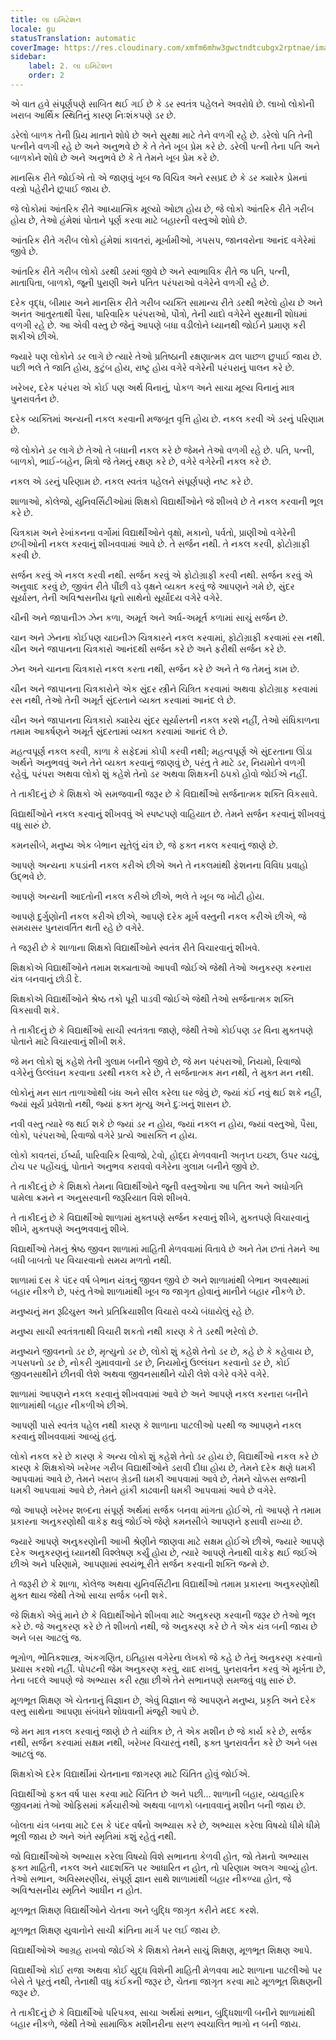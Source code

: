 ```yaml
---
title: લા ઇમિટેશન
locale: gu
statusTranslation: automatic
coverImage: https://res.cloudinary.com/xmfm6mhw3gwctndtcubgx2rptnae/image/upload/v1740337243/small_cover_educacion_fundamental_a051170f1c.webp
sidebar:
    label: 2. લા ઇમિટેશન
    order: 2
---
```

એ વાત હવે સંપૂર્ણપણે સાબિત થઈ ગઈ છે કે ડર સ્વતંત્ર પહેલને અવરોધે છે. લાખો લોકોની ખરાબ આર્થિક સ્થિતિનું કારણ નિઃશંકપણે ડર છે.

ડરેલો બાળક તેની પ્રિય માતાને શોધે છે અને સુરક્ષા માટે તેને વળગી રહે છે. ડરેલો પતિ તેની પત્નીને વળગી રહે છે અને અનુભવે છે કે તે તેને ખૂબ પ્રેમ કરે છે. ડરેલી પત્ની તેના પતિ અને બાળકોને શોધે છે અને અનુભવે છે કે તે તેમને ખૂબ પ્રેમ કરે છે.

માનસિક રીતે જોઈએ તો એ જાણવું ખૂબ જ વિચિત્ર અને રસપ્રદ છે કે ડર ક્યારેક પ્રેમનાં વસ્ત્રો પહેરીને છૂપાઈ જાય છે.

જે લોકોમાં આંતરિક રીતે આધ્યાત્મિક મૂલ્યો ઓછા હોય છે, જે લોકો આંતરિક રીતે ગરીબ હોય છે, તેઓ હંમેશાં પોતાને પૂર્ણ કરવા માટે બહારની વસ્તુઓ શોધે છે.

આંતરિક રીતે ગરીબ લોકો હંમેશાં કાવતરાં, મૂર્ખામીઓ, ગપસપ, જાનવરોના આનંદ વગેરેમાં જીવે છે.

આંતરિક રીતે ગરીબ લોકો ડરથી ડરમાં જીવે છે અને સ્વાભાવિક રીતે જ પતિ, પત્ની, માતાપિતા, બાળકો, જૂની પુરાણી અને પતિત પરંપરાઓ વગેરેને વળગી રહે છે.

દરેક વૃદ્ધ, બીમાર અને માનસિક રીતે ગરીબ વ્યક્તિ સામાન્ય રીતે ડરથી ભરેલો હોય છે અને અનંત આતુરતાથી પૈસા, પારિવારિક પરંપરાઓ, પૌત્રો, તેની યાદો વગેરેને સુરક્ષાની શોધમાં વળગી રહે છે. આ એવી વસ્તુ છે જેનું આપણે બધા વડીલોને ધ્યાનથી જોઈને પ્રમાણ કરી શકીએ છીએ.

જ્યારે પણ લોકોને ડર લાગે છે ત્યારે તેઓ પ્રતિષ્ઠાની રક્ષણાત્મક ઢાલ પાછળ છુપાઈ જાય છે. પછી ભલે તે જાતિ હોય, કુટુંબ હોય, રાષ્ટ્ર હોય વગેરે વગેરેની પરંપરાનું પાલન કરે છે.

ખરેખર, દરેક પરંપરા એ કોઈ પણ અર્થ વિનાનું, પોકળ અને સાચા મૂલ્ય વિનાનું માત્ર પુનરાવર્તન છે.

દરેક વ્યક્તિમાં અન્યની નકલ કરવાની મજબૂત વૃત્તિ હોય છે. નકલ કરવી એ ડરનું પરિણામ છે.

જે લોકોને ડર લાગે છે તેઓ તે બધાની નકલ કરે છે જેમને તેઓ વળગી રહે છે. પતિ, પત્ની, બાળકો, ભાઈ-બહેન, મિત્રો જે તેમનું રક્ષણ કરે છે, વગેરે વગેરેની નકલ કરે છે.

નકલ એ ડરનું પરિણામ છે. નકલ સ્વતંત્ર પહેલને સંપૂર્ણપણે નષ્ટ કરે છે.

શાળાઓ, કોલેજો, યુનિવર્સિટીઓમાં શિક્ષકો વિદ્યાર્થીઓને જે શીખવે છે તે નકલ કરવાની ભૂલ કરે છે.

ચિત્રકામ અને રેખાંકનના વર્ગોમાં વિદ્યાર્થીઓને વૃક્ષો, મકાનો, પર્વતો, પ્રાણીઓ વગેરેની છબીઓની નકલ કરવાનું શીખવવામાં આવે છે. તે સર્જન નથી. તે નકલ કરવી, ફોટોગ્રાફી કરવી છે.

સર્જન કરવું એ નકલ કરવી નથી. સર્જન કરવું એ ફોટોગ્રાફી કરવી નથી. સર્જન કરવું એ અનુવાદ કરવું છે, જીવંત રીતે પીંછી વડે વૃક્ષને વ્યક્ત કરવું જે આપણને ગમે છે, સુંદર સૂર્યાસ્ત, તેની અવિશ્વસનીય ધૂનો સાથેનો સૂર્યોદય વગેરે વગેરે.

ચીની અને જાપાનીઝ ઝેન કળા, અમૂર્ત અને અર્ધ-અમૂર્ત કળામાં સાચું સર્જન છે.

ચાન અને ઝેનના કોઈપણ ચાઇનીઝ ચિત્રકારને નકલ કરવામાં, ફોટોગ્રાફી કરવામાં રસ નથી. ચીન અને જાપાનના ચિત્રકારો આનંદથી સર્જન કરે છે અને ફરીથી સર્જન કરે છે.

ઝેન અને ચાનના ચિત્રકારો નકલ કરતા નથી, સર્જન કરે છે અને તે જ તેમનું કામ છે.

ચીન અને જાપાનના ચિત્રકારોને એક સુંદર સ્ત્રીને ચિત્રિત કરવામાં અથવા ફોટોગ્રાફ કરવામાં રસ નથી, તેઓ તેની અમૂર્ત સુંદરતાને વ્યક્ત કરવામાં આનંદ લે છે.

ચીન અને જાપાનના ચિત્રકારો ક્યારેય સુંદર સૂર્યાસ્તની નકલ કરશે નહીં, તેઓ સંધિકાળના તમામ આકર્ષણને અમૂર્ત સુંદરતામાં વ્યક્ત કરવામાં આનંદ લે છે.

મહત્વપૂર્ણ નકલ કરવી, કાળા કે સફેદમાં કોપી કરવી નથી; મહત્વપૂર્ણ એ સુંદરતાના ઊંડા અર્થને અનુભવવું અને તેને વ્યક્ત કરવાનું જાણવું છે, પરંતુ તે માટે ડર, નિયમોને વળગી રહેવું, પરંપરા અથવા લોકો શું કહેશે તેનો ડર અથવા શિક્ષકની ઠપકો હોવો જોઈએ નહીં.

તે તાકીદનું છે કે શિક્ષકો એ સમજવાની જરૂર છે કે વિદ્યાર્થીઓ સર્જનાત્મક શક્તિ વિકસાવે.

વિદ્યાર્થીઓને નકલ કરવાનું શીખવવું એ સ્પષ્ટપણે વાહિયાત છે. તેમને સર્જન કરવાનું શીખવવું વધુ સારું છે.

કમનસીબે, મનુષ્ય એક બેભાન સૂતેલું યંત્ર છે, જે ફક્ત નકલ કરવાનું જાણે છે.

આપણે અન્યના કપડાંની નકલ કરીએ છીએ અને તે નકલમાંથી ફેશનના વિવિધ પ્રવાહો ઉદ્ભવે છે.

આપણે અન્યની આદતોની નકલ કરીએ છીએ, ભલે તે ખૂબ જ ખોટી હોય.

આપણે દુર્ગુણોની નકલ કરીએ છીએ, આપણે દરેક મૂર્ખ વસ્તુની નકલ કરીએ છીએ, જે સમયસર પુનરાવર્તિત થતી રહે છે વગેરે.

તે જરૂરી છે કે શાળાના શિક્ષકો વિદ્યાર્થીઓને સ્વતંત્ર રીતે વિચારવાનું શીખવે.

શિક્ષકોએ વિદ્યાર્થીઓને તમામ શક્યતાઓ આપવી જોઈએ જેથી તેઓ અનુકરણ કરનારા યંત્ર બનવાનું છોડી દે.

શિક્ષકોએ વિદ્યાર્થીઓને શ્રેષ્ઠ તકો પૂરી પાડવી જોઈએ જેથી તેઓ સર્જનાત્મક શક્તિ વિકસાવી શકે.

તે તાકીદનું છે કે વિદ્યાર્થીઓ સાચી સ્વતંત્રતા જાણે, જેથી તેઓ કોઈપણ ડર વિના મુક્તપણે પોતાને માટે વિચારવાનું શીખી શકે.

જે મન લોકો શું કહેશે તેની ગુલામ બનીને જીવે છે, જે મન પરંપરાઓ, નિયમો, રિવાજો વગેરેનું ઉલ્લંઘન કરવાના ડરથી નકલ કરે છે, તે સર્જનાત્મક મન નથી, તે મુક્ત મન નથી.

લોકોનું મન સાત તાળાઓથી બંધ અને સીલ કરેલા ઘર જેવું છે, જ્યાં કંઈ નવું થઈ શકે નહીં, જ્યાં સૂર્ય પ્રવેશતો નથી, જ્યાં ફક્ત મૃત્યુ અને દુઃખનું શાસન છે.

નવી વસ્તુ ત્યારે જ થઈ શકે છે જ્યાં ડર ન હોય, જ્યાં નકલ ન હોય, જ્યાં વસ્તુઓ, પૈસા, લોકો, પરંપરાઓ, રિવાજો વગેરે પ્રત્યે આસક્તિ ન હોય.

લોકો કાવતરાં, ઈર્ષ્યા, પારિવારિક રિવાજો, ટેવો, હોદ્દા મેળવવાની અતૃપ્ત ઇચ્છા, ઉપર ચઢવું, ટોચ પર પહોંચવું, પોતાને અનુભવ કરાવવો વગેરેના ગુલામ બનીને જીવે છે.

તે તાકીદનું છે કે શિક્ષકો તેમના વિદ્યાર્થીઓને જૂની વસ્તુઓના આ પતિત અને અધોગતિ પામેલા ક્રમને ન અનુસરવાની જરૂરિયાત વિશે શીખવે.

તે તાકીદનું છે કે વિદ્યાર્થીઓ શાળામાં મુક્તપણે સર્જન કરવાનું શીખે, મુક્તપણે વિચારવાનું શીખે, મુક્તપણે અનુભવવાનું શીખે.

વિદ્યાર્થીઓ તેમનું શ્રેષ્ઠ જીવન શાળામાં માહિતી મેળવવામાં વિતાવે છે અને તેમ છતાં તેમને આ બધી બાબતો પર વિચારવાનો સમય મળતો નથી.

શાળામાં દસ કે પંદર વર્ષ બેભાન યંત્રનું જીવન જીવે છે અને શાળામાંથી બેભાન અવસ્થામાં બહાર નીકળે છે, પરંતુ તેઓ શાળામાંથી ખૂબ જ જાગૃત હોવાનું માનીને બહાર નીકળે છે.

મનુષ્યનું મન રૂઢિચુસ્ત અને પ્રતિક્રિયાશીલ વિચારો વચ્ચે બંધાયેલું રહે છે.

મનુષ્ય સાચી સ્વતંત્રતાથી વિચારી શકતો નથી કારણ કે તે ડરથી ભરેલો છે.

મનુષ્યને જીવનનો ડર છે, મૃત્યુનો ડર છે, લોકો શું કહેશે તેનો ડર છે, કહે છે કે કહેવાય છે, ગપસપનો ડર છે, નોકરી ગુમાવવાનો ડર છે, નિયમોનું ઉલ્લંઘન કરવાનો ડર છે, કોઈ જીવનસાથીને છીનવી લેશે અથવા જીવનસાથીને ચોરી લેશે વગેરે વગેરે વગેરે.

શાળામાં આપણને નકલ કરવાનું શીખવવામાં આવે છે અને આપણે નકલ કરનારા બનીને શાળામાંથી બહાર નીકળીએ છીએ.

આપણી પાસે સ્વતંત્ર પહેલ નથી કારણ કે શાળાના પાટલીઓ પરથી જ આપણને નકલ કરવાનું શીખવવામાં આવ્યું હતું.

લોકો નકલ કરે છે કારણ કે અન્ય લોકો શું કહેશે તેનો ડર હોય છે, વિદ્યાર્થીઓ નકલ કરે છે કારણ કે શિક્ષકોએ ખરેખર ગરીબ વિદ્યાર્થીઓને ડરાવી દીધા હોય છે, તેમને દરેક ક્ષણે ધમકી આપવામાં આવે છે, તેમને ખરાબ ગ્રેડની ધમકી આપવામાં આવે છે, તેમને ચોક્કસ સજાની ધમકી આપવામાં આવે છે, તેમને હાંકી કાઢવાની ધમકી આપવામાં આવે છે વગેરે.

જો આપણે ખરેખર શબ્દના સંપૂર્ણ અર્થમાં સર્જક બનવા માંગતા હોઈએ, તો આપણે તે તમામ પ્રકારના અનુકરણોથી વાકેફ થવું જોઈએ જેણે કમનસીબે આપણને ફસાવી રાખ્યા છે.

જ્યારે આપણે અનુકરણોની આખી શ્રેણીને જાણવા માટે સક્ષમ હોઈએ છીએ, જ્યારે આપણે દરેક અનુકરણનું ધ્યાનથી વિશ્લેષણ કર્યું હોય છે, ત્યારે આપણે તેનાથી વાકેફ થઈ જઈએ છીએ અને પરિણામે, આપણામાં સ્વયંભૂ રીતે સર્જન કરવાની શક્તિ જન્મે છે.

તે જરૂરી છે કે શાળા, કોલેજ અથવા યુનિવર્સિટીના વિદ્યાર્થીઓ તમામ પ્રકારના અનુકરણોથી મુક્ત થાય જેથી તેઓ સાચા સર્જક બની શકે.

જે શિક્ષકો એવું માને છે કે વિદ્યાર્થીઓને શીખવા માટે અનુકરણ કરવાની જરૂર છે તેઓ ભૂલ કરે છે. જે અનુકરણ કરે છે તે શીખતો નથી, જે અનુકરણ કરે છે તે એક યંત્ર બની જાય છે અને બસ આટલું જ.

ભૂગોળ, ભૌતિકશાસ્ત્ર, અંકગણિત, ઇતિહાસ વગેરેના લેખકો જે કહે છે તેનું અનુકરણ કરવાનો પ્રયાસ કરશો નહીં. પોપટની જેમ અનુકરણ કરવું, યાદ રાખવું, પુનરાવર્તન કરવું એ મૂર્ખતા છે, તેના બદલે આપણે જે અભ્યાસ કરી રહ્યા છીએ તેને સભાનપણે સમજવું વધુ સારું છે.

મૂળભૂત શિક્ષણ એ ચેતનાનું વિજ્ઞાન છે, એવું વિજ્ઞાન જે આપણને મનુષ્ય, પ્રકૃતિ અને દરેક વસ્તુ સાથેના આપણા સંબંધને શોધવાની મંજૂરી આપે છે.

જે મન માત્ર નકલ કરવાનું જાણે છે તે યાંત્રિક છે, તે એક મશીન છે જે કાર્ય કરે છે, સર્જક નથી, સર્જન કરવામાં સક્ષમ નથી, ખરેખર વિચારતું નથી, ફક્ત પુનરાવર્તન કરે છે અને બસ આટલું જ.

શિક્ષકોએ દરેક વિદ્યાર્થીમાં ચેતનાના જાગરણ માટે ચિંતિત હોવું જોઈએ.

વિદ્યાર્થીઓ ફક્ત વર્ષ પાસ કરવા માટે ચિંતિત છે અને પછી... શાળાની બહાર, વ્યવહારિક જીવનમાં તેઓ ઓફિસમાં કર્મચારીઓ અથવા બાળકો બનાવવાનું મશીન બની જાય છે.

બોલતા યંત્ર બનવા માટે દસ કે પંદર વર્ષનો અભ્યાસ કરે છે, અભ્યાસ કરેલા વિષયો ધીમે ધીમે ભૂલી જાય છે અને અંતે સ્મૃતિમાં કશું રહેતું નથી.

જો વિદ્યાર્થીઓએ અભ્યાસ કરેલા વિષયો વિશે સભાનતા કેળવી હોત, જો તેમનો અભ્યાસ ફક્ત માહિતી, નકલ અને યાદશક્તિ પર આધારિત ન હોત, તો પરિણામ અલગ આવ્યું હોત. તેઓ સભાન, અવિસ્મરણીય, સંપૂર્ણ જ્ઞાન સાથે શાળામાંથી બહાર નીકળ્યા હોત, જે અવિશ્વસનીય સ્મૃતિને આધીન ન હોત.

મૂળભૂત શિક્ષણ વિદ્યાર્થીઓને ચેતના અને બુદ્ધિ જાગૃત કરીને મદદ કરશે.

મૂળભૂત શિક્ષણ યુવાનોને સાચી ક્રાંતિના માર્ગ પર લઈ જાય છે.

વિદ્યાર્થીઓએ આગ્રહ રાખવો જોઈએ કે શિક્ષકો તેમને સાચું શિક્ષણ, મૂળભૂત શિક્ષણ આપે.

વિદ્યાર્થીઓ કોઈ રાજા અથવા કોઈ યુદ્ધ વિશેની માહિતી મેળવવા માટે શાળાના પાટલીઓ પર બેસે તે પૂરતું નથી, તેનાથી વધુ કંઈકની જરૂર છે, ચેતના જાગૃત કરવા માટે મૂળભૂત શિક્ષણની જરૂર છે.

તે તાકીદનું છે કે વિદ્યાર્થીઓ પરિપક્વ, સાચા અર્થમાં સભાન, બુદ્ધિશાળી બનીને શાળામાંથી બહાર નીકળે, જેથી તેઓ સામાજિક મશીનરીના સરળ સ્વચાલિત ભાગો ન બની જાય.
